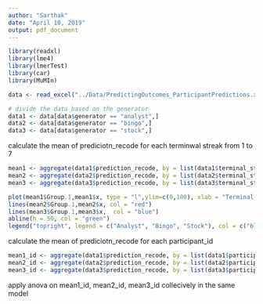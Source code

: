 ```yaml
---
author: "Sarthak"
date: "April 10, 2019"
output: pdf_document
---
```

<!-- load the data -->
```r
library(readxl)
library(lme4)
library(lmerTest)
library(car)
library(MuMIn)
```

```r
data <- read_excel("../Data/PredictingOutcomes_ParticipantPredictions.xlsx", sheet = "Study 1A")

# divide the data based on the generator
data1 <- data[data$generator == "analyst",]
data2 <- data[data$generator == "bingo",]
data3 <- data[data$generator == "stock",]
```


calculate the mean of prediciotn_recode for each terminwal streak from 1 to 7

```r
mean1 <- aggregate(data1$prediction_recode, by = list(data1$terminal_streak_length), FUN = mean)
mean2 <- aggregate(data2$prediction_recode, by = list(data2$terminal_streak_length), FUN = mean)
mean3 <- aggregate(data3$prediction_recode, by = list(data3$terminal_streak_length), FUN = mean)
```




```r
plot(mean1$Group.1,mean1$x, type = "l",ylim=c(0,100), xlab = "Terminal Streak", ylab = "Mean of Prediction Recode", main = "Mean of Prediction Recode for each Terminal Streak")
lines(mean2$Group.1,mean2$x, col = "red")
lines(mean3$Group.1,mean3$x,  col = "blue")
abline(h = 50, col = "green")
legend("topright", legend = c("Analyst", "Bingo", "Stock"), col = c("black", "red", "blue"), lty = 1:3)
```

calculate the mean of prediciotn_recode for each participant_id

```r
mean1_id <- aggregate(data1$prediction_recode, by = list(data1$participant_id), FUN = mean)
mean2_id <- aggregate(data2$prediction_recode, by = list(data2$participant_id), FUN = mean)
mean3_id <- aggregate(data3$prediction_recode, by = list(data3$participant_id), FUN = mean)

```
apply anova on mean1_id, mean2_id, mean3_id collecively in the same model 

